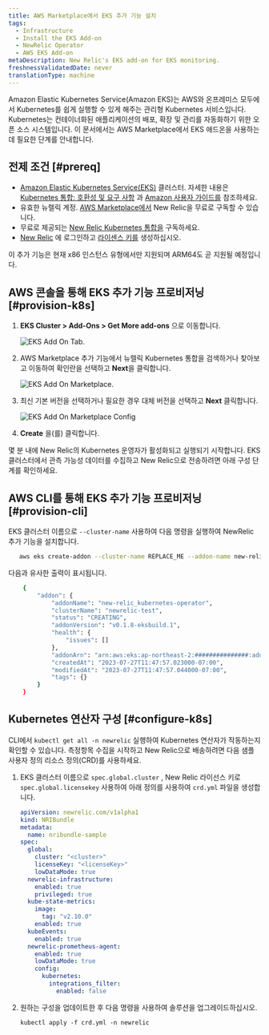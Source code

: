 ```yaml
---
title: AWS Marketplace에서 EKS 추가 기능 설치
tags:
  - Infrastructure
  - Install the EKS Add-on
  - NewRelic Operator
  - AWS EKS Add-on
metaDescription: New Relic's EKS add-on for EKS monitoring.
freshnessValidatedDate: never
translationType: machine
---
```


Amazon Elastic Kubernetes Service(Amazon EKS)는 AWS와 온프레미스 모두에서 Kubernetes를 쉽게 실행할 수 있게 해주는 관리형 Kubernetes 서비스입니다. Kubernetes는 컨테이너화된 애플리케이션의 배포, 확장 및 관리를 자동화하기 위한 오픈 소스 시스템입니다. 이 문서에서는 AWS Marketplace에서 EKS 애드온을 사용하는 데 필요한 단계를 안내합니다.

## 전제 조건 [#prereq]

* [Amazon Elastic Kubernetes Service(EKS)](https://docs.aws.amazon.com/eks/latest/userguide/what-is-eks.html) 클러스터. 자세한 내용은 [Kubernetes 통합: 호환성 및 요구 사항](/docs/kubernetes-pixie/kubernetes-integration/get-started/kubernetes-integration-compatibility-requirements/) 과 [Amazon 사용자 가이드를](https://docs.aws.amazon.com/eks/latest/userguide/create-cluster.html) 참조하세요.
* 유효한 뉴렐릭 계정. [AWS Marketplace에서](https://aws.amazon.com/marketplace/pp/prodview-ov56chowabeb4?sr=0-3&ref_=beagle&applicationId=AWS-Marketplace-Console) New Relic을 무료로 구독할 수 있습니다.
* 무료로 제공되는 [New Relic Kubernetes 통합을](https://aws.amazon.com/marketplace/pp/prodview-gcywa6keq2ajy?applicationId=AWS-Marketplace-Console&ref_=beagle&sr=0-5) 구독하세요.
* [New Relic](https://one.newrelic.com/) 에 로그인하고 [라이센스 키를](https://one.newrelic.com/api-keys) 생성하십시오.

<Callout variant="important">
  이 추가 기능은 현재 x86 인스턴스 유형에서만 지원되며 ARM64도 곧 지원될 예정입니다.
</Callout>

## AWS 콘솔을 통해 EKS 추가 기능 프로비저닝 [#provision-k8s]

1. <DNT>**EKS Cluster > Add-Ons > Get More add-ons**</DNT> 으로 이동합니다.

   <img
     title="eksAddOnTab.png"
     alt="EKS Add On Tab."
     src="/images/EKS-Add-On-Screenshot-1.webp"
   />

2. AWS Marketplace 추가 기능에서 뉴렐릭 Kubernetes 통합을 검색하거나 찾아보고 이동하여 확인란을 선택하고 <DNT>**Next**</DNT>을 클릭합니다.

   <img
     title="eksAddOnMarketplace.png"
     alt="EKS Add On Marketplace."
     src="/images/EKS-Add-On-Screenshot-2.webp"
   />

3. 최신 기본 버전을 선택하거나 필요한 경우 대체 버전을 선택하고 <DNT>**Next**</DNT> 클릭합니다.

   <img
     title="eksAddOnMarketplaceConfig.png"
     alt="EKS Add On Marketplace Config"
     src="/images/EKS-Add-On-Screenshot-3.webp"
   />

4. <DNT>**Create**</DNT> 을(를) 클릭합니다.

몇 분 내에 New Relic의 Kubernetes 운영자가 활성화되고 실행되기 시작합니다. EKS 클러스터에서 관측 가능성 데이터를 수집하고 New Relic으로 전송하려면 아래 구성 단계를 확인하세요.

## AWS CLI를 통해 EKS 추가 기능 프로비저닝 [#provision-cli]

EKS 클러스터 이름으로 `--cluster-name` 사용하여 다음 명령을 실행하여 NewRelic 추가 기능을 설치합니다.

```bash
   aws eks create-addon --cluster-name REPLACE_ME --addon-name new-relic_kubernetes-operator
```

다음과 유사한 출력이 표시됩니다.

```bash
    {
        "addon": {
            "addonName": "new-relic_kubernetes-operator",
            "clusterName": "newrelic-test",
            "status": "CREATING",
            "addonVersion": "v0.1.8-eksbuild.1",
            "health": {
                "issues": []
            },
            "addonArn": "arn:aws:eks:ap-northeast-2:###############:addon/kubecon2023-127/new-relic_kubernetes-operator/6cc5e7b7-d8f1-5fa0-c668-2bc9727e16b3",
            "createdAt": "2023-07-27T11:47:57.023000-07:00",
            "modifiedAt": "2023-07-27T11:47:57.044000-07:00",
            "tags": {}
        }
    }
```

## Kubernetes 연산자 구성 [#configure-k8s]

CLI에서 `kubectl get all -n newrelic` 실행하여 Kubernetes 연산자가 작동하는지 확인할 수 있습니다. 측정항목 수집을 시작하고 New Relic으로 배송하려면 다음 샘플 사용자 정의 리소스 정의(CRD)를 사용하세요.

1. EKS 클러스터 이름으로 `spec.global.cluster` , New Relic 라이선스 키로 `spec.global.licensekey` 사용하여 아래 정의를 사용하여 `crd.yml` 파일을 생성합니다.

   ```yml
   apiVersion: newrelic.com/v1alpha1
   kind: NRIBundle
   metadata:
     name: nribundle-sample
   spec:
     global:
       cluster: "<cluster>"
       licenseKey: "<licenseKey>"
       lowDataMode: true
     newrelic-infrastructure:
       enabled: true
       privileged: true
     kube-state-metrics:
       image:
         tag: "v2.10.0"
       enabled: true
     kubeEvents:
       enabled: true
     newrelic-prometheus-agent:
       enabled: true
       lowDataMode: true
       config:
         kubernetes:
           integrations_filter:
             enabled: false
   ```

2. 원하는 구성을 업데이트한 후 다음 명령을 사용하여 솔루션을 업그레이드하십시오.

   ```
   kubectl apply -f crd.yml -n newrelic
   ```
